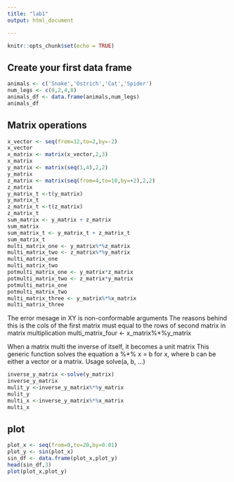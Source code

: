 ```yaml
---
title: "lab1"
output: html_document

---
```


```r
knitr::opts_chunk$set(echo = TRUE)
```

## Create your first data frame

```r
animals <- c('Snake','Ostrich','Cat','Spider')
num_legs <- c(0,2,4,8)
animals_df <- data.frame(animals,num_legs)
animals_df
```

## Matrix operations

```r
x_vector <- seq(from=12,to=2,by=-2)
x_vector
x_matrix <- matrix(x_vector,2,3)
x_matrix
y_matrix <- matrix(seq(1,4),2,2)
y_matrix
z_matrix <- matrix(seq(from=4,to=10,by=+2),2,2)
z_matrix
y_matrix_t <-t(y_matrix)
y_matrix_t
z_matrix_t <-t(z_matrix)
z_matrix_t
sum_matrix <- y_matrix + z_matrix
sum_matrix
sum_matrix_t <- y_matrix_t + z_matrix_t
sum_matrix_t
multi_matrix_one <- y_matrix%*%z_matrix
multi_matrix_two <- z_matrix%*%y_matrix
multi_matrix_one
multi_matrix_two
potmulti_matrix_one <- y_matrix*z_matrix
potmulti_matrix_two <- z_matrix*y_matrix
potmulti_matrix_one
potmulti_matrix_two
multi_matrix_three <- y_matrix%*%x_matrix
multi_matrix_three
```
The error mesage in XY is non-conformable arguments
The reasons behind this is the cols of the first matrix must equal to the rows of second matrix in matrix multiplication
multi_matrix_four <- x_matrix%*%y_matrix

When a matrix multi the inverse of itself, it becomes a unit matrix
This generic function solves the equation a %*% x = b for x, where b can be either a vector or a matrix.
Usage
solve(a, b, ...)

```r
inverse_y_matrix <-solve(y_matrix)
inverse_y_matrix
mulit_y <-inverse_y_matrix%*%y_matrix
mulit_y
multi_x <-inverse_y_matrix%*%x_matrix
multi_x
```

## plot
```r
plot_x <- seq(from=0,to=20,by=0.01)
plot_y <- sin(plot_x)
sin_df <- data.frame(plot_x,plot_y)
head(sin_df,3)
plot(plot_x,plot_y)
```

